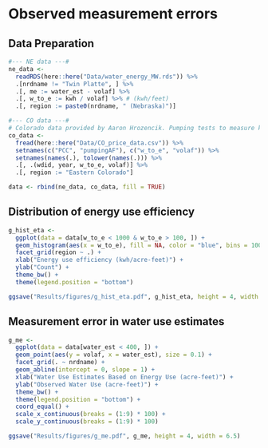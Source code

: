 # Observed measurement errors 

## Data Preparation

```r
#--- NE data ---#
ne_data <-
  readRDS(here::here("Data/water_energy_MW.rds")) %>%
  .[nrdname != "Twin Platte", ] %>%
  .[, me := water_est - volaf] %>%
  .[, w_to_e := kwh / volaf] %>% # (kwh/feet)
  .[, region := paste0(nrdname, " (Nebraska)")]

#--- CO data ---#
# Colorado data provided by Aaron Hrozencik. Pumping tests to measure kwh/acre-feet (not throughout the season like NE data).
co_data <-
  fread(here::here("Data/CO_price_data.csv")) %>%
  setnames(c("PCC", "pumpingAF"), c("w_to_e", "volaf")) %>%
  setnames(names(.), tolower(names(.))) %>%
  .[, .(wdid, year, w_to_e, volaf)] %>%
  .[, region := "Eastern Colorado"]

data <- rbind(ne_data, co_data, fill = TRUE)
```

## Distribution of energy use efficiency

```r
g_hist_eta <-
  ggplot(data = data[w_to_e < 1000 & w_to_e > 100, ]) +
  geom_histogram(aes(x = w_to_e), fill = NA, color = "blue", bins = 100) +
  facet_grid(region ~ .) +
  xlab("Energy use efficiency (kwh/acre-feet)") +
  ylab("Count") +
  theme_bw() +
  theme(legend.position = "bottom")

ggsave("Results/figures/g_hist_eta.pdf", g_hist_eta, height = 4, width = 6.5)
```

## Measurement error in water use estimates

```r
g_me <-
  ggplot(data = data[water_est < 400, ]) +
  geom_point(aes(y = volaf, x = water_est), size = 0.1) +
  facet_grid(. ~ nrdname) +
  geom_abline(intercept = 0, slope = 1) +
  xlab("Water Use Estimates Based on Energy Use (acre-feet)") +
  ylab("Observed Water Use (acre-feet)") +
  theme_bw() +
  theme(legend.position = "bottom") +
  coord_equal() +
  scale_x_continuous(breaks = (1:9) * 100) +
  scale_y_continuous(breaks = (1:9) * 100)

ggsave("Results/figures/g_me.pdf", g_me, height = 4, width = 6.5)
```
